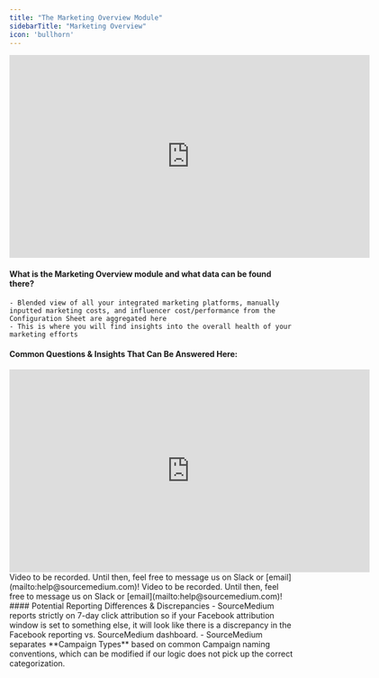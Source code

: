 ```yaml
---
title: "The Marketing Overview Module"
sidebarTitle: "Marketing Overview"
icon: 'bullhorn'
---
```

<iframe width="640" height="360" src="https://www.loom.com/embed/1f87cb7899c24de2840d5facee4bfe24?sid=ed5b7655-01d9-426b-83d6-68f12eea39d6" frameborder="0" webkitallowfullscreen mozallowfullscreen allowfullscreen></iframe>

#### What is the Marketing Overview module and what data can be found there?
    - Blended view of all your integrated marketing platforms, manually inputted marketing costs, and influencer cost/performance from the Configuration Sheet are aggregated here
    - This is where you will find insights into the overall health of your marketing efforts
#### Common Questions & Insights That Can Be Answered Here:
<AccordionGroup>
<Accordion title="How is brand search impacting my overall ROAS and marketing performance?">
    <iframe width="640" height="360" src="https://www.loom.com/embed/77c7f31b6d4249f6b1d300878cfa2a30?sid=9bf7ddd9-d2b6-4deb-8d83-2fbc93b404b0" frameborder="0" webkitallowfullscreen mozallowfullscreen allowfullscreen></iframe>
</Accordion>
<Accordion title="What is my overall blended marketing spend? CPO? AOV? ROAS?">
Video to be recorded. Until then, feel free to message us on Slack or [email](mailto:help@sourcemedium.com)!
</Accordion>
<Accordion title="What is my platform-reported marketing spend? CPO? AOV? ROAS?">
Video to be recorded. Until then, feel free to message us on Slack or [email](mailto:help@sourcemedium.com)!
</Accordion>
</AccordionGroup>
#### Potential Reporting Differences & Discrepancies
    - SourceMedium reports strictly on 7-day click attribution so if your Facebook attribution window is set to something else, it will look like there is a discrepancy in the Facebook reporting vs. SourceMedium dashboard.
    - SourceMedium separates **Campaign Types** based on common Campaign naming conventions, which can be modified if our logic does not pick up the correct categorization.